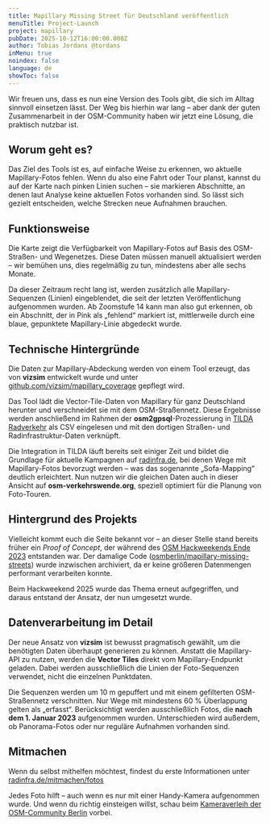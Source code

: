```yaml
---
title: Mapillary Missing Street für Deutschland veröffentlich
menuTitle: Project-Launch
project: mapillary
pubDate: 2025-10-12T16:00:00.000Z
author: Tobias Jordans @tordans
inMenu: true
noindex: false
language: de
showToc: false
---
```

Wir freuen uns, dass es nun eine Version des Tools gibt, die sich im Alltag sinnvoll einsetzen lässt. Der Weg bis hierhin war lang – aber dank der guten Zusammenarbeit in der OSM-Community haben wir jetzt eine Lösung, die praktisch nutzbar ist.

## Worum geht es?

Das Ziel des Tools ist es, auf einfache Weise zu erkennen, wo aktuelle Mapillary-Fotos fehlen.
Wenn du also eine Fahrt oder Tour planst, kannst du auf der Karte nach pinken Linien suchen – sie markieren Abschnitte, an denen laut Analyse keine aktuellen Fotos vorhanden sind. So lässt sich gezielt entscheiden, welche Strecken neue Aufnahmen brauchen.

<YouTubePreview
  link="https://youtu.be/Jt3jukv0VIw"
  previewImage="/src/content/posts/2023-10-30-mapillary-missing-streets-proof-of-concept/mapillary-coverage-karten-screenshot.png"
/>

## Funktionsweise

Die Karte zeigt die Verfügbarkeit von Mapillary-Fotos auf Basis des OSM-Straßen- und Wegenetzes.
Diese Daten müssen manuell aktualisiert werden – wir bemühen uns, dies regelmäßig zu tun, mindestens aber alle sechs Monate.

Da dieser Zeitraum recht lang ist, werden zusätzlich alle Mapillary-Sequenzen (Linien) eingeblendet, die seit der letzten Veröffentlichung aufgenommen wurden.
Ab Zoomstufe 14 kann man also gut erkennen, ob ein Abschnitt, der in Pink als „fehlend“ markiert ist, mittlerweile durch eine blaue, gepunktete Mapillary-Linie abgedeckt wurde.

## Technische Hintergründe

Die Daten zur Mapillary-Abdeckung werden von einem Tool erzeugt, das von **vizsim** entwickelt wurde und unter
[github.com/vizsim/mapillary\_coverage](https://github.com/vizsim/mapillary_coverage/tree/main/output) gepflegt wird.

Das Tool lädt die Vector-Tile-Daten von Mapillary für ganz Deutschland herunter und verschneidet sie mit dem OSM-Straßennetz.
Diese Ergebnisse werden anschließend im Rahmen der **osm2gpsql**-Prozessierung in [TILDA Radverkehr](https://tilda-geo.de/) als CSV eingelesen und mit den dortigen Straßen- und Radinfrastruktur-Daten verknüpft.

Die Integration in TILDA läuft bereits seit einiger Zeit und bildet die Grundlage für aktuelle Kampagnen auf [radinfra.de](https://radinfra.de), bei denen Wege mit Mapillary-Fotos bevorzugt werden – was das sogenannte „Sofa-Mapping“ deutlich erleichtert.
Nun nutzen wir die gleichen Daten auch in dieser Ansicht auf **osm-verkehrswende.org**, speziell optimiert für die Planung von Foto-Touren.

## Hintergrund des Projekts

Vielleicht kommt euch die Seite bekannt vor – an dieser Stelle stand bereits früher ein *Proof of Concept*, der während des [OSM Hackweekends Ende 2023](https://www.fossgis.de/news/2023_10_22_hackweekend_berlin/) entstanden war.
Der damalige Code ([osmberlin/mapillary-missing-streets](https://github.com/osmberlin/mapillary-missing-streets/)) wurde inzwischen archiviert, da er keine größeren Datenmengen performant verarbeiten konnte.

Beim Hackweekend 2025 wurde das Thema erneut aufgegriffen, und daraus entstand der Ansatz, der nun umgesetzt wurde.

## Datenverarbeitung im Detail

Der neue Ansatz von **vizsim** ist bewusst pragmatisch gewählt, um die benötigten Daten überhaupt generieren zu können.
Anstatt die Mapillary-API zu nutzen, werden die **Vector Tiles** direkt vom Mapillary-Endpunkt geladen.
Dabei werden ausschließlich die Linien der Foto-Sequenzen verwendet, nicht die einzelnen Punktdaten.

Die Sequenzen werden um 10 m gepuffert und mit einem gefilterten OSM-Straßennetz verschnitten.
Nur Wege mit mindestens 60 % Überlappung gelten als „erfasst“.
Berücksichtigt werden ausschließlich Fotos, die **nach dem 1. Januar 2023** aufgenommen wurden.
Unterschieden wird außerdem, ob Panorama-Fotos oder nur reguläre Aufnahmen vorhanden sind.

## Mitmachen

Wenn du selbst mithelfen möchtest, findest du erste Informationen unter [radinfra.de/mitmachen/fotos](https://radinfra.de/mitmachen/fotos/)

Jedes Foto hilft – auch wenn es nur mit einer Handy-Kamera aufgenommen wurde.
Und wenn du richtig einsteigen willst, schau beim [Kameraverleih der OSM-Community Berlin](https://wiki.openstreetmap.org/wiki/Berlin/Kameraverleih) vorbei.
